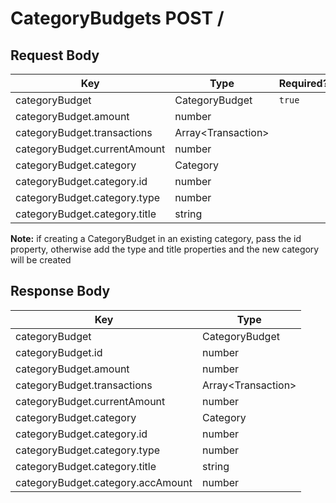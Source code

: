 # CategoryBudgets POST /

## Request Body

| Key | Type | Required? |
|-|-|-|
| categoryBudget | CategoryBudget | `true` |
| categoryBudget.amount | number |
| categoryBudget.transactions | Array&lt;Transaction&gt; |
| categoryBudget.currentAmount | number |
| categoryBudget.category | Category |
| categoryBudget.category.id | number |
| categoryBudget.category.type | number |
| categoryBudget.category.title | string |

**Note:** if creating a CategoryBudget in an existing category, pass the id property, otherwise add the type and title properties and the new category will be created

## Response Body

| Key | Type |
|-|-|
| categoryBudget | CategoryBudget |
| categoryBudget.id | number |
| categoryBudget.amount | number |
| categoryBudget.transactions | Array&lt;Transaction&gt; |
| categoryBudget.currentAmount | number |
| categoryBudget.category | Category |
| categoryBudget.category.id | number |
| categoryBudget.category.type | number |
| categoryBudget.category.title | string |
| categoryBudget.category.accAmount | number |
